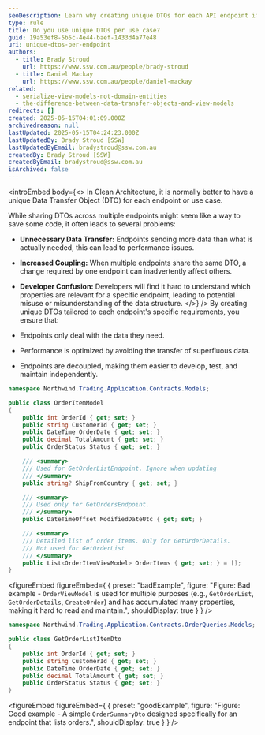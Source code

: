 ```yaml
---
seoDescription: Learn why creating unique DTOs for each API endpoint improves performance, reduces coupling, and leads to better maintainability in Clean Architecture.
type: rule
title: Do you use unique DTOs per use case?
guid: 19a53ef8-5b5c-4e44-baef-1433d4a77e48
uri: unique-dtos-per-endpoint
authors:
  - title: Brady Stroud
    url: https://www.ssw.com.au/people/brady-stroud
  - title: Daniel Mackay
    url: https://www.ssw.com.au/people/daniel-mackay
related:
  - serialize-view-models-not-domain-entities
  - the-difference-between-data-transfer-objects-and-view-models
redirects: []
created: 2025-05-15T04:01:09.000Z
archivedreason: null
lastUpdated: 2025-05-15T04:24:23.000Z
lastUpdatedBy: Brady Stroud [SSW]
lastUpdatedByEmail: bradystroud@ssw.com.au
createdBy: Brady Stroud [SSW]
createdByEmail: bradystroud@ssw.com.au
isArchived: false
---
```


<introEmbed
  body={<>
In Clean Architecture, it is normally better to have a unique Data Transfer Object (DTO) for each endpoint or use case.

While sharing DTOs across multiple endpoints might seem like a way to save some code, it often leads to several problems:

* **Unnecessary Data Transfer:** Endpoints sending more data than what is actually needed, this can lead to performance issues.
* **Increased Coupling:** When multiple endpoints share the same DTO, a change required by one endpoint can inadvertently affect others.
* **Developer Confusion:** Developers will find it hard to understand which properties are relevant for a specific endpoint, leading to potential misuse or misunderstanding of the data structure.
  </>}
/>
By creating unique DTOs tailored to each endpoint's specific requirements, you ensure that:

* Endpoints only deal with the data they need.
* Performance is optimized by avoiding the transfer of superfluous data.
* Endpoints are decoupled, making them easier to develop, test, and maintain independently.

```csharp
namespace Northwind.Trading.Application.Contracts.Models;

public class OrderItemModel
{
    public int OrderId { get; set; }
    public string CustomerId { get; set; }
    public DateTime OrderDate { get; set; }
    public decimal TotalAmount { get; set; }
    public OrderStatus Status { get; set; }

    /// <summary>
    /// Used for GetOrderListEndpoint. Ignore when updating
    /// </summary>
    public string? ShipFromCountry { get; set; }

    /// <summary>
    /// Used only for GetOrdersEndpoint.
    /// </summary>
    public DateTimeOffset ModifiedDateUtc { get; set; }

    /// <summary>
    /// Detailed list of order items. Only for GetOrderDetails.
    /// Not used for GetOrderList
    /// </summary>
    public List<OrderItemViewModel> OrderItems { get; set; } = [];
}
```
<figureEmbed figureEmbed={ {
  preset: "badExample",
  figure: "Figure: Bad example - `OrderViewModel` is used for multiple purposes (e.g., `GetOrderList`, `GetOrderDetails`, `CreateOrder`) and has accumulated many properties, making it hard to read and maintain.",
  shouldDisplay: true
} } />


```csharp
namespace Northwind.Trading.Application.Contracts.OrderQueries.Models;

public class GetOrderListItemDto
{
    public int OrderId { get; set; }
    public string CustomerId { get; set; }
    public DateTime OrderDate { get; set; }
    public decimal TotalAmount { get; set; }
    public OrderStatus Status { get; set; }
}
```
<figureEmbed figureEmbed={ {
  preset: "goodExample",
  figure: "Figure: Good example - A simple `OrderSummaryDto` designed specifically for an endpoint that lists orders.",
  shouldDisplay: true
} } />
